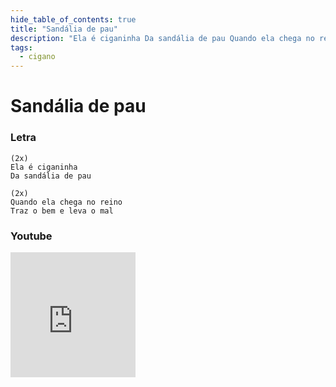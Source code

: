 ```yaml
---
hide_table_of_contents: true
title: "Sandália de pau"
description: "Ela é ciganinha Da sandália de pau Quando ela chega no reino Traz o bem e leva o mal"
tags:
  - cigano
---
```


# Sandália de pau

### Letra

```text
(2x)
Ela é ciganinha
Da sandália de pau

(2x)
Quando ela chega no reino
Traz o bem e leva o mal
```

### Youtube

<iframe
  width="200"
  height="200"
  src="https://www.youtube.com/embed/EnViL6eowB4"
  title="YouTube video player"
  frameborder="0"
  allow="accelerometer; autoplay; clipboard-write; encrypted-media; gyroscope; picture-in-picture; web-share"
  referrerpolicy="strict-origin-when-cross-origin"
  allowfullscreen
></iframe>